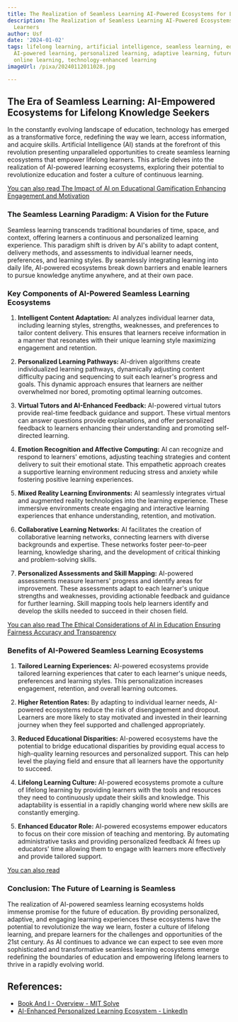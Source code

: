 ```yaml
---
title: The Realization of Seamless Learning AI-Powered Ecosystems for Lifelong Learners
description: The Realization of Seamless Learning AI-Powered Ecosystems for Lifelong
  Learners
author: Usf
date: '2024-01-02'
tags: lifelong learning, artificial intelligence, seamless learning, educational ecosystems,
  AI-powered learning, personalized learning, adaptive learning, future of education,
  online learning, technology-enhanced learning
imageUrl: /pixa/20240112011028.jpg

---
```

## The Era of Seamless Learning: AI-Empowered Ecosystems for Lifelong Knowledge Seekers

In the constantly  evolving landscape  of  education, technology has emerged as a transformative force, redefining the way we learn, access information, and acquire  skills. Artificial Intelligence (AI) stands at the forefront of this revolution presenting unparalleled opportunities to create seamless learning ecosystems that empower lifelong learners. This article delves into the realization of AI-powered learning ecosystems, exploring their potential  to revolutionize education and foster a culture of continuous learning.

[You  can also read  The Impact  of AI on Educational Gamification Enhancing Engagement and Motivation](The%20Impact%20of%20AI%20on%20Educational%20Gamification%20Enhancing%20Engagement%20and%20Motivation)


### The Seamless Learning Paradigm:  A Vision for the Future

Seamless  learning transcends traditional boundaries of time, space, and context,  offering learners a continuous and personalized learning experience. This paradigm shift is driven by AI's ability to adapt content, delivery methods, and assessments to individual learner  needs, preferences, and learning styles. By seamlessly  integrating learning into daily life, AI-powered ecosystems break down barriers and enable learners to pursue  knowledge anytime  anywhere, and at their own pace.

### Key Components of AI-Powered Seamless Learning Ecosystems

1. **Intelligent Content Adaptation:** AI analyzes individual learner data, including learning  styles, strengths, weaknesses, and preferences to tailor content delivery. This ensures that learners receive information in a  manner that resonates with their unique learning style  maximizing engagement and retention.

2. **Personalized Learning Pathways:** AI-driven algorithms create individualized learning pathways, dynamically adjusting  content difficulty pacing and sequencing to suit each learner's progress and goals. This dynamic approach ensures that learners are neither overwhelmed nor bored, promoting optimal learning outcomes.

3. **Virtual Tutors and AI-Enhanced  Feedback:** AI-powered virtual tutors provide real-time feedback guidance and  support. These virtual mentors can  answer questions provide explanations, and  offer personalized feedback to learners enhancing their understanding and promoting self-directed  learning.

4. **Emotion Recognition and Affective Computing:** AI can  recognize and respond to learners' emotions, adjusting teaching strategies and content delivery to suit  their emotional state. This empathetic approach creates a  supportive  learning environment reducing stress and anxiety while  fostering positive learning experiences.

5. **Mixed Reality Learning Environments:** AI seamlessly  integrates virtual and augmented  reality technologies  into  the learning  experience. These immersive environments create engaging and interactive learning experiences that enhance understanding, retention, and motivation.

6. **Collaborative Learning Networks:** AI facilitates  the creation of collaborative learning networks, connecting learners with diverse  backgrounds and expertise. These networks foster peer-to-peer learning,  knowledge sharing, and the development of critical thinking  and problem-solving skills.

7. **Personalized Assessments  and Skill Mapping:** AI-powered assessments measure learners' progress and identify areas for improvement. These assessments  adapt to each learner's unique strengths and weaknesses, providing actionable  feedback and guidance for  further learning. Skill mapping tools help learners identify and develop the skills needed to succeed in  their chosen field.

[You can also  read The Ethical Considerations of AI in Education Ensuring Fairness Accuracy and Transparency](The%20Ethical%20Considerations%20of%20AI%20in%20Education%20Ensuring%20Fairness%2C%20Accuracy%20and%20Transparency)


### Benefits of AI-Powered Seamless Learning Ecosystems

1.  **Tailored Learning Experiences:** AI-powered ecosystems provide tailored learning experiences that cater to each learner's unique  needs, preferences and learning styles.  This personalization increases engagement, retention, and overall learning outcomes.

2. **Higher Retention Rates:** By adapting to individual learner needs, AI-powered ecosystems reduce the risk of disengagement and dropout. Learners are more likely to stay motivated and invested  in their learning journey when they feel supported and challenged appropriately.

3.  **Reduced Educational  Disparities:** AI-powered ecosystems have  the potential to bridge educational disparities by providing equal access to high-quality learning  resources and personalized support. This can help level the playing field and ensure that all learners have the opportunity to succeed.

4. **Lifelong Learning Culture:** AI-powered  ecosystems promote a  culture of lifelong  learning by  providing learners with the tools and resources they  need to continuously update their skills and knowledge. This adaptability is essential in a  rapidly changing world  where new skills are constantly emerging.

5. **Enhanced Educator Role:** AI-powered ecosystems empower educators to focus on their core mission of teaching and mentoring. By automating administrative tasks and providing personalized feedback  AI frees up educators' time allowing them to engage with learners  more effectively and provide tailored support.

[You can also read ]()


### Conclusion:  The Future of Learning is Seamless

The realization of  AI-powered seamless learning ecosystems  holds immense promise  for the  future  of  education. By providing personalized, adaptive, and engaging learning experiences these  ecosystems have the potential to revolutionize  the way we learn, foster a culture of lifelong learning, and prepare  learners for the  challenges and opportunities of the 21st century. As AI continues to advance we can expect to see even more sophisticated and transformative seamless learning ecosystems emerge redefining the boundaries of education and  empowering lifelong learners to thrive  in a rapidly evolving  world.

## References:
- [Book And I - Overview - MIT Solve](https://solve.mit.edu/challenges/learning-for-civic-action-challenge/solutions/77173)
- [AI-Enhanced Personalized Learning Ecosystem - LinkedIn](https://www.linkedin.com/pulse/ai-enhanced-personalized-learning-ecosystem-prasanjeet-sikder)
